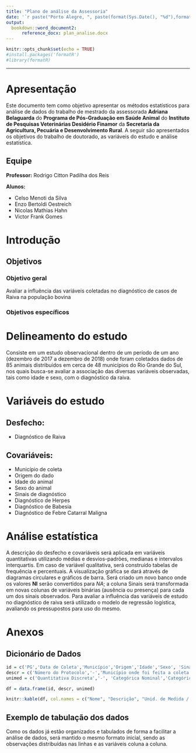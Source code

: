 ```yaml
---
title: "Plano de análise da Assessoria"
date: '`r paste("Porto Alegre, ", paste(format(Sys.Date(), "%d"),format(Sys.Date(), "%B"), format(Sys.Date(), "%Y"), sep = " de "), sep = "")`'
output:
  bookdown::word_document2:
      reference_docx: plan_analise.docx
---
```


```r
knitr::opts_chunk$set(echo = TRUE)
#install.packages('formatR')
#library(formatR)
```

***

# Apresentação

Este documento tem como objetivo apresentar os métodos estatísticos para análise de dados do trabalho de mestrado da assessorada __Adriana Belaguarda__ do __Programa de Pós-Graduação em Saúde Animal__ do __Instituto de Pesquisas Veterinárias Desidério Finamor__ da __Secretaria da Agricultura, Pecuária e Desenvolvimento Rural__. A seguir são apresentados os objetivos do trabalho de doutorado, as variáveis do estudo e análise estatística. 

## Equipe

__Professor:__ Rodrigo Citton Padilha dos Reis

__Alunos:__

- Celso Menoti da Silva
- Enzo Bertoldi Oestreich
- Nicolas Mathias Hahn
- Victor Frank Gomes

\newpage

# Introdução

## Objetivos

### Objetivo geral

Avaliar a influência das variáveis coletadas no diagnóstico de casos de Raiva na população bovina

### Objetivos específicos

# Delineamento do estudo  
Consiste em um estudo observacional dentro de um período de um ano (dezembro de 2017 a dezembro de 2018) onde foram coletados dados de 85 animais distribuídos em cerca de 48 municípios do Rio Grande do Sul, nos quais busca-se avaliar a associação das diversas variáveis observadas, tais como idade e sexo, com o diagnóstico da raiva.

# Variáveis do estudo

## Desfecho:
- Diagnóstico de Raiva

##  Covariáveis:
- Município de coleta
- Origem do dado
- Idade do animal
- Sexo do animal
- Sinais de diagnóstico
- Diagnóstico de Herpes
- Diagnóstico de Babesia
- Diagnóstico de Febre Catarral Maligna

# Análise estatística

A descrição do desfecho e covariáveis será aplicada em variáveis quantitativas utilizando médias e desvios-padrões, medianas e intervalos interquartis. Em caso de variável qualitativa, será construído tabelas de frequência e percentuais. A visualização gráfica se dará através de diagramas circulares e gráficos de barra. Será criado um novo banco onde os valores **NI** serão convertidos para *NA*; a coluna Sinais será transformada em novas colunas de variáveis binárias (ausência ou presença) para cada um dos sinais observados. Para avaliar a influência das variáveis de estudo no diagnóstico de raiva será utilizado o modelo de regressão logística, avaliando os pressupostos para uso do mesmo. 

\newpage

# Anexos
## Dicionário de Dados

```r

id = c('PG','Data de Coleta','Município','Origem','Idade','Sexo', 'Sinais','Raiva','Herpes','Babesia','FCM')
descr = c('Número do Protocolo','-','Município onde foi feita a coleta','Código que indica precedência do dado','Idade em meses do animal', 'Sexo do animal','Código que indica presença de certas doenças no animal','Código de diagnóstico de Raiva no animal','Código de diagnóstico de Herpes no animal','Código de diagnóstico de Babesia no animal','Código de diagnóstico de Febre Catarral Maligna no animal')
unimed = c('Quantitativa Discreta','-', 'Categórica Nominal','Categórica Nominal','-','Binária - M/F', 'Categórica Nominal',rep('Binária - 0/1',4))

df = data.frame(id, descr, unimed)

knitr::kable(df, col.names = c("Nome", "Descrição", "Unid. de Medida / Escala"))

```

## Exemplo de tabulação dos dados

Como os dados já estão organizados e tabulados de forma a facilitar a análise de dados, será mantido o mesmo formato inicial, sendo as observações distribuídas nas linhas e as variáveis coluna a coluna.
